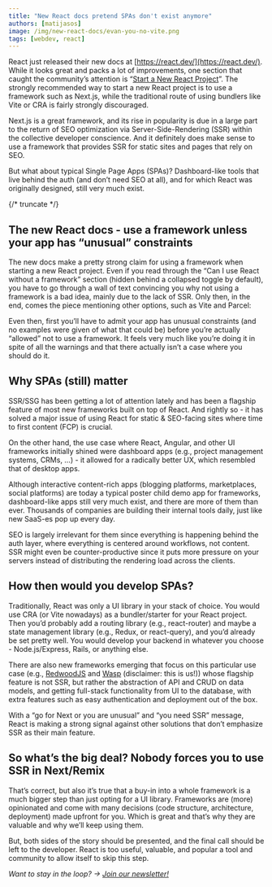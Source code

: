```yaml
---
title: "New React docs pretend SPAs don't exist anymore"
authors: [matijasos]
image: /img/new-react-docs/evan-you-no-vite.png
tags: [webdev, react]
---
```



<ImgWithCaption alt="Where is Vite" source="/img/new-react-docs/evan-you-no-vite.png" />

React just released their new docs at [https://react.dev/](https://react.dev/). While it looks great and packs a lot of improvements, one section that caught the community’s attention is “[Start a New React Project](https://react.dev/learn/start-a-new-react-project)”. The strongly recommended way to start a new React project is to use a framework such as Next.js, while the traditional route of using bundlers like Vite or CRA is fairly strongly discouraged.

Next.js is a great framework, and its rise in popularity is due in a large part to the return of SEO optimization via Server-Side-Rendering (SSR) within the collective developer conscience. And it definitely does make sense to use a framework that provides SSR for static sites and pages that rely on SEO.

But what about typical Single Page Apps (SPAs)? Dashboard-like tools that live behind the auth (and don’t need SEO at all), and for which React was originally designed, still very much exist.

{/* truncate */}

## The new React docs - use a framework unless your app has “unusual” constraints

<ImgWithCaption alt="react new project docs" source="img/new-react-docs/react-new-project.png" />

The new docs make a pretty strong claim for using a framework when starting a new React project. Even if you read through the “Can I use React without a framework” section (hidden behind a collapsed toggle by default), you have to go through a wall of text convincing you why not using a framework is a bad idea, mainly due to the lack of SSR. Only then, in the end, comes the piece mentioning other options, such as Vite and Parcel:

<ImgWithCaption alt="use framework unless you app has unusual constraints" source="img/new-react-docs/your-app-unusual.png" />

Even then, first you’ll have to admit your app has unusual constraints (and no examples were given of what that could be) before you’re actually “allowed” not to use a framework. It feels very much like you’re doing it in spite of all the warnings and that there actually isn’t a case where you should do it.

## Why SPAs (still) matter

<ImgWithCaption alt="SPAs still have their place" source="img/new-react-docs/spas-have-place.png" />

SSR/SSG has been getting a lot of attention lately and has been a flagship feature of most new frameworks built on top of React. And rightly so - it has solved a major issue of using React for static & SEO-facing sites where time to first content (FCP) is crucial.

On the other hand, the use case where React, Angular, and other UI frameworks initially shined were dashboard apps (e.g., project management systems, CRMs, …) - it allowed for a radically better UX, which resembled that of desktop apps.

Although interactive content-rich apps (blogging platforms, marketplaces, social platforms) are today a typical poster child demo app for frameworks, dashboard-like apps still very much exist, and there are more of them than ever. Thousands of companies are building their internal tools daily, just like new SaaS-es pop up every day.

SEO is largely irrelevant for them since everything is happening behind the auth layer, where everything is centered around workflows, not content. SSR might even be counter-productive since it puts more pressure on your servers instead of distributing the rendering load across the clients.

## How then would you develop SPAs?

Traditionally, React was only a UI library in your stack of choice. You would use CRA (or Vite nowadays) as a bundler/starter for your React project. Then you’d probably add a routing library (e.g., react-router) and maybe a state management library (e.g., Redux, or react-query), and you’d already be set pretty well. You would develop your backend in whatever you choose - Node.js/Express, Rails, or anything else.

There are also new frameworks emerging that focus on this particular use case (e.g., [RedwoodJS](https://redwoodjs.com/) and [Wasp](https://wasp.sh) (disclaimer: this is us!)) whose flagship feature is not SSR, but rather the abstraction of API and CRUD on data models, and getting full-stack functionality from UI to the database, with extra features such as easy authentication and deployment out of the box.

With a “go for Next or you are unusual” and “you need SSR” message, React is making a strong signal against other solutions that don’t emphasize SSR as their main feature.

## So what’s the big deal? Nobody forces you to use SSR in Next/Remix

That’s correct, but also it’s true that a buy-in into a whole framework is a much bigger step than just opting for a UI library. Frameworks are (more) opinionated and come with many decisions (code structure, architecture, deployment) made upfront for you. Which is great and that’s why they are valuable and why we’ll keep using them.

But, both sides of the story should be presented, and the final call should be left to the developer. React is too useful, valuable, and popular a tool and community to allow itself to skip this step.

_Want to stay in the loop? → [Join our newsletter!](#newsletter-input)_
